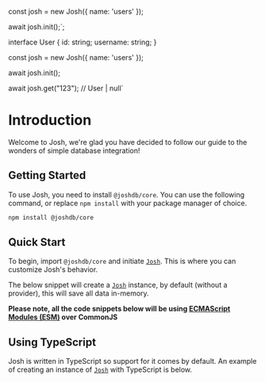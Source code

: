 
const josh = new Josh({ name: 'users' });

await josh.init();`;

interface User {
  id: string;
  username: string;
}

const josh = new Josh<User>({ name: 'users' });

await josh.init();

await josh.get("123"); // User | null`

# Introduction

Welcome to Josh, we're glad you have decided to follow our guide to the wonders of simple database integration!

## Getting Started

To use Josh, you need to install `@joshdb/core`. You can use the following command, or replace `npm install` with your package manager of choice.

```sh
npm install @joshdb/core
```

## Quick Start

To begin, import `@joshdb/core` and initiate [`Josh`](https://github.com/josh-development/core/blob/main/src/lib/structures/Josh.ts). This is where you can customize Josh's behavior.

The below snippet will create a [`Josh`](https://github.com/josh-development/core/blob/main/src/lib/structures/Josh.ts) instance, by default (without a provider), this will save all data in-memory.

**Please note, all the code snippets below will be using [ECMAScript Modules (ESM)](https://nodejs.org/api/esm.html#introduction) over CommonJS**

<CodeBlock lang="ts" code={quickStart} />

## Using TypeScript

Josh is written in TypeScript so support for it comes by default. An example of creating an instance of [`Josh`](https://github.com/josh-development/core/blob/main/src/lib/structures/Josh.ts) with TypeScript is below.

<CodeBlock lang="ts" code={typescript} />